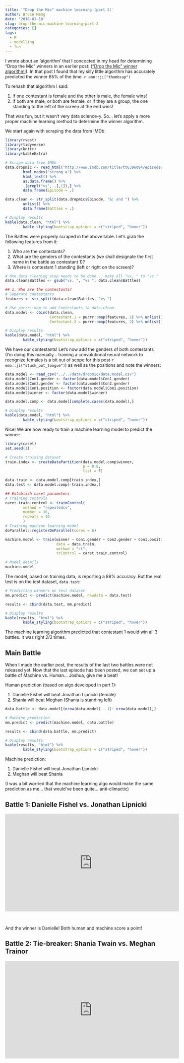 ```yaml
---
title: '"Drop the Mic" machine learning (part 2)'
author: Bruce Meng
date: '2018-01-10'
slug: drop-the-mic-machine-learning-part-2
categories: []
tags:
  - R
  - modelling
  - fun
---
```


I wrote about an 'algorithm' that I concocted in my head for determining "Drop the Mic" winners in an earlier post: (["Drop the Mic" winner algorithm!](https://www.brucemeng.ca/post/drop-the-mic/)). In that post I found that my silly little algorithm has accurately predicted the winner 85% of the time. `r emo::ji("thumbsup")`

To rehash that algorithm I said:

1. If one contestant is female and the other is male, the female wins!
2. If both are male, or both are female, or if they are a group, the one standing to the left of the screen at the end wins!

That was fun, but it wasn't very data science-y. So... let's apply a more proper machine learning method to determine the winner algorithm.

We start again with scraping the data from IMDb:

```r
library(rvest)
library(tidyverse)
library(knitr)
library(kableExtra)

# Scrape data from IMDb
data.dropmic <- read_html("http://www.imdb.com/title/tt6396094/episodes?season=1&ref_=tt_eps_sn_1") %>%
        html_nodes("strong a") %>%
        html_text() %>%
        as.data.frame() %>%
        .[grepl("vs", .[,1]),] %>%
        data.frame(Episode = .)

data.clean <- str_split(data.dropmic$Episode, "&| and ") %>%
        unlist() %>%
        data.frame(Battles = .)

# Display results
kable(data.clean, "html") %>%
        kable_styling(bootstrap_options = c("striped", "hover"))
```

The Battles were properly scraped in the above table. Let's grab the following features from it:

1. Who are the contestants?
2. What are the genders of the contestants (we shall designate the first name in the battle as contestant 1)?
3. Where is contestant 1 standing (left or right on the screen)?

```r
# One data cleaning step needs to be done... make all "vs. " to "vs "
data.clean$Battles <- gsub("vs. ", "vs ", data.clean$Battles)

## 1. Who are the contestants?
# Separate contestants
features <- str_split(data.clean$Battles, "vs ")

# Use purrr::map to add Contestants to data.clean
data.model <- cbind(data.clean, 
                    Contestant.1 = purrr::map(features, 1) %>% unlist(),
                    Contestant.2 = purrr::map(features, 2) %>% unlist())

# Display results
kable(data.model, "html") %>%
        kable_styling(bootstrap_options = c("striped", "hover"))
```

We have our contestants! Let's now add the genders of both contestants (I'm doing this manually... training a convolutional neural network to recognize females is a bit out of scope for this post `r emo::ji("stuck_out_tongue")`) as well as the positions and note the winners:

```r
data.model <- read_csv("../../data/dropmic/data.model.csv")
data.model$Con1.gender <- factor(data.model$Con1.gender)
data.model$Con2.gender <- factor(data.model$Con2.gender)
data.model$Con1.position <- factor(data.model$Con1.position)
data.model$winner <- factor(data.model$winner)

data.model.comp <- data.model[complete.cases(data.model),]

# Display results
kable(data.model, "html") %>%
        kable_styling(bootstrap_options = c("striped", "hover"))

```

Nice! We are now ready to train a machine learning model to predict the winner:

```r
library(caret)
set.seed(1)

# Create training dataset
train.index <- createDataPartition(data.model.comp$winner, 
                                   p = 0.8,
                                   list = F)

data.train <- data.model.comp[train.index,]
data.test <- data.model.comp[-train.index,]

## Establish caret parameters
# Training controls
caret.train.control <- trainControl(
        method = "repeatedcv",
        number = 10,
        repeats = 10
        )
# Training machine learning model
doParallel::registerDoParallel(cores = 6)

machine.model <- train(winner ~ Con1.gender + Con2.gender + Con1.position, 
                       data = data.train, 
                       method = "rf",
                       trControl = caret.train.control)

# Model details
machine.model
```

The model, based on training data, is reporting a 89% accuracy. But the real test is on the test dataset, `data.test`:

```r
# Predicting winners on test dataset
mm.predict <- predict(machine.model, newdata = data.test)

results <- cbind(data.test, mm.predict)

# Display results
kable(results, "html") %>%
        kable_styling(bootstrap_options = c("striped", "hover"))

```

The machine learning algorithm predicted that contestant 1 would win all 3 battles. It was right 2/3 times.

## Main Battle

When I made the earlier post, the results of the last two battles were not released yet. Now that the last episode has been posted, we can set up a battle of Machine vs. Human... Joshua, give me a beat!

Human prediction (based on algo developed in part 1):

1. Danielle Fishel will beat Jonathan Lipnicki (female)
2. Shania will beat Meghan (Shania is standing left)

```r
data.battle <- data.model[(nrow(data.model) - 1): nrow(data.model),]

# Machine prediction
mm.predict <- predict(machine.model, data.battle)

results <- cbind(data.battle, mm.predict)

# Display results
kable(results, "html") %>%
        kable_styling(bootstrap_options = c("striped", "hover"))
```

Machine prediction:

1. Danielle Fishel will beat Jonathan Lipnicki
2. Meghan will beat Shania

(I was a bit worried that the machine learning algo would make the same prediction as me... that would've been quite... anti-climactic)

## Battle 1: Danielle Fishel vs. Jonathan Lipnicki

<center><iframe width="560" height="315" src="https://www.youtube.com/embed/XxTjaF02u7E" frameborder="0" allow="autoplay; encrypted-media" allowfullscreen></iframe></center><br>

And the winner is Danielle! Both human and machine score a point!

## Battle 2: Tie-breaker: Shania Twain vs. Meghan Trainor

<center><iframe width="560" height="315" src="https://www.youtube.com/embed/_ckccU8ojRg" frameborder="0" allow="autoplay; encrypted-media" allowfullscreen></iframe></center><br>

